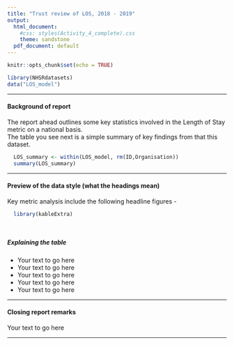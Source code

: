 ---
title: "Trust review of LOS, 2018 - 2019"
output:
  html_document:
    #css: styles(Activity_4_complete).css
    theme: sandstone
  pdf_document: default
---

```{r setup, include=FALSE}
knitr::opts_chunk$set(echo = TRUE)
```


```{r, include =FALSE}
library(NHSRdatasets)
data("LOS_model")
```

***

####  Background of report

<section>

<span>
  The report ahead outlines some key statistics involved in the Length of Stay metric on a national basis.    
  The table you see next is a simple summary of key findings from that this dataset.  
</span> 
  
```{r, include =TRUE, echo=FALSE}
  LOS_summary <- within(LOS_model, rm(ID,Organisation)) 
  summary(LOS_summary)
```

</section>
*** 

#### Preview of the data style (what the headings mean)



<section>

<span>
Key metric analysis include the following headline figures -
</span>


<!-- Activity 5 - Add in a 'kable' method below of displaying a section of data from the table of your choice -->

```{r, include =TRUE, echo=FALSE, warning=FALSE}
  library(kableExtra)

    
```

##### Explaining the table


<body class="listformat">
- Your text to go here  
- Your text to go here  
- Your text to go here  
- Your text to go here  
- Your text to go here  
</body>

</section>

***

#### Closing report remarks 

<section>

Your text to go here 

</section>

***

</body> 




